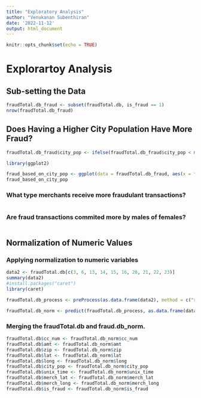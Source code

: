 ```yaml
---
title: "Exploratory Analysis"
author: "Venukanan Subenthiran"
date: '2022-11-12'
output: html_document
---
```


```r
knitr::opts_chunk$set(echo = TRUE)
```

# Explorartoy Analysis





## Sub-setting the Data

```r

fraudTotal.db_fraud <- subset(fraudTotal.db, is_fraud == 1)
nrow(fraudTotal.db_fraud)

```
## Does Having a Higher City Population Have More Fraud?
```r

fraudTotal.db_fraud$city_pop <- ifelse(fraudTotal.db_fraud$city_pop < mean(fraudTotal.db_fraud$city_pop), 0, 1)

library(ggplot2)

fraud_based_on_city_pop <- ggplot(data = fraudTotal.db_fraud, aes(x = factor(city_pop), fill = city_pop)) + geom_bar(stat = "count", width = 0.7, alpha = 0.7) + ggtitle("Fraudulant Transactions By City Population") + xlab("City Population Above or Below Average") + ylab("Number of Fraudulant Transactions") + scale_x_discrete(labels = c("Below City Population Average", "Above City Population Average")) + theme(legend.position = "none")
fraud_based_on_city_pop


```

### What type merchants receive more fraudulant transactions?
```r


```

### Are fraud transactions commited more by males of females?
```r

```




## Normalization of Numeric Values

### Applying normalization to numeric variables

```r
data2 <- fraudTotal.db[c(3, 6, 13, 14, 15, 16, 20, 21, 22, 23)]
summary(data2)
#install.packages("caret")
library(caret)

fraudTotal.db_process <- preProcess(as.data.frame(data2), method = c("range"))

fraudTotal.db_norm <- predict(fraudTotal.db_process, as.data.frame(data2))
```

### Merging the fraudTotal.db and fraud.db_norm.
```r

fraudTotal.db$cc_num <- fraudTotal.db_norm$cc_num
fraudTotal.db$amt <- fraudTotal.db_norm$amt
fraudTotal.db$zip <- fraudTotal.db_norm$zip
fraudTotal.db$lat <- fraudTotal.db_norm$lat
fraudTotal.db$long <- fraudTotal.db_norm$long
fraudTotal.db$city_pop <- fraudTotal.db_norm$city_pop
fraudTotal.db$unix_time <- fraudTotal.db_norm$unix_time
fraudTotal.db$merch_lat <- fraudTotal.db_norm$merch_lat
fraudTotal.db$merch_long <- fraudTotal.db_norm$merch_long
fraudTotal.db$is_fraud <- fraudTotal.db_norm$is_fraud

```